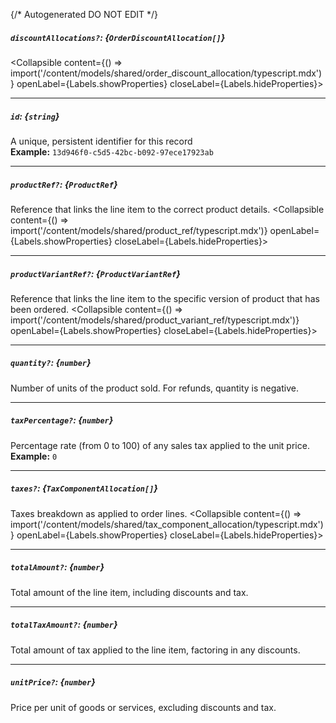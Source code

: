{/* Autogenerated DO NOT EDIT  */}

##### `discountAllocations?`: *{`OrderDiscountAllocation[]`}*
<Collapsible content={() => import('/content/models/shared/order_discount_allocation/typescript.mdx')} openLabel={Labels.showProperties} closeLabel={Labels.hideProperties}>
</Collapsible>

---
##### `id`: *{`string`}*
A unique, persistent identifier for this record
<br/>
**Example:** `13d946f0-c5d5-42bc-b092-97ece17923ab`

---
##### `productRef?`: *{`ProductRef`}*
Reference that links the line item to the correct product details.
<Collapsible content={() => import('/content/models/shared/product_ref/typescript.mdx')} openLabel={Labels.showProperties} closeLabel={Labels.hideProperties}>
</Collapsible>

---
##### `productVariantRef?`: *{`ProductVariantRef`}*
Reference that links the line item to the specific version of product that has been ordered.
<Collapsible content={() => import('/content/models/shared/product_variant_ref/typescript.mdx')} openLabel={Labels.showProperties} closeLabel={Labels.hideProperties}>
</Collapsible>

---
##### `quantity?`: *{`number`}*
Number of units of the product sold.
For refunds, quantity is negative.


---
##### `taxPercentage?`: *{`number`}*
Percentage rate (from 0 to 100) of any sales tax applied to the unit price.
<br/>
**Example:** `0`

---
##### `taxes?`: *{`TaxComponentAllocation[]`}*
Taxes breakdown as applied to order lines.
<Collapsible content={() => import('/content/models/shared/tax_component_allocation/typescript.mdx')} openLabel={Labels.showProperties} closeLabel={Labels.hideProperties}>
</Collapsible>

---
##### `totalAmount?`: *{`number`}*
Total amount of the line item, including discounts and tax.

---
##### `totalTaxAmount?`: *{`number`}*
Total amount of tax applied to the line item, factoring in any discounts.

---
##### `unitPrice?`: *{`number`}*
Price per unit of goods or services, excluding discounts and tax.



